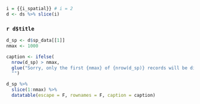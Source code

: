 
```r
i = {{i_spatial}} # i = 2
d <- ds %>% slice(i)
```

### `r d$title`

```r
d_sp <- d$sp_data[[1]]
nmax <- 1000

caption <- ifelse(
  nrow(d_sp) > nmax,
  glue("Sorry, only the first {nmax} of {nrow(d_sp)} records will be displayed. Please describe a smaller Location to get specific records of interest."),
  "")

d_sp %>% 
  slice(1:nmax) %>% 
  datatable(escape = F, rownames = F, caption = caption)
```
